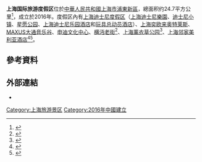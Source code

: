 '''上海国际旅游度假区'''位於[[中華人民共和國|中華人民共和國]][[上海市|上海市]][[浦東新區|浦東新區]]，總面积约24.7平方公里<ref>{{cite news |title=区域概况 |url=http://www.shendi.com.cn/planning |publisher=上海申迪 |accessdate=2020-04-26 |archive-date=2020-11-04 |archive-url=https://web.archive.org/web/20201104021716/http://www.shendi.com.cn/planning |dead-url=no }}</ref>，成立於2016年。度假区內有[[上海迪士尼度假区|上海迪士尼度假区]]（[[上海迪士尼樂園|上海迪士尼樂園]]、[[迪士尼小镇|迪士尼小镇]]、[[星愿公园|星愿公园]]、[[上海迪士尼乐园酒店|上海迪士尼乐园酒店]]和[[玩具总动员酒店|玩具总动员酒店]]）、[[上海奕欧来奥特莱斯|上海奕欧来奥特莱斯]]、[[MAXUS大通音乐谷|MAXUS大通音乐谷]]、[[申迪文化中心|申迪文化中心]]、[[横沔老街|横沔老街]]<ref>{{cite news |title=重點項目 |url=http://www.pudong.gov.cn/shpd/gwh/023005/023005005/023005005003/ |publisher=上海國際旅遊度假區 }}{{Dead link|date=2020年6月 |bot=InternetArchiveBot |fix-attempted=yes }}</ref>、[[上海薰衣草公园|上海薰衣草公园]]<ref>{{cite news |title=上海国际旅游度假区四年接待游客6600万人次 旅游产业总收入突破100亿元 |url=http://sh.people.com.cn/n2/2020/0426/c134768-33976471.html |agency=人民網 |accessdate=2020-04-26 |archive-date=2020-04-26 |archive-url=https://web.archive.org/web/20200426145833/http://sh.people.com.cn/n2/2020/0426/c134768-33976471.html |dead-url=no }}</ref>、[[上海邻家美利亚酒店|上海邻家美利亚酒店]]<ref>{{cite news |title=上海国际旅游度假区累计游客量6600万，保障迪士尼乐园扩建 |url=https://www.yicai.com/news/100609214.html |publisher=第一財經 |accessdate=2020-04-26 |archive-date=2022-04-04 |archive-url=https://web.archive.org/web/20220404071431/https://www.yicai.com/news/100609214.html }}</ref><ref>{{cite news |title=上海国际旅游度假区4年累计接待游客6600万人次 |url=http://www.xinhuanet.com/fortune/2020-04/26/c_1125907715.htm |publisher=新華網 |accessdate=2020-04-26 |archive-date=2020-08-06 |archive-url=https://web.archive.org/web/20200806020118/http://www.xinhuanet.com/fortune/2020-04/26/c_1125907715.htm |dead-url=no }}</ref>。

== 參考資料 ==
{{Reflist|2}}

== 外部連結 ==
*{{official|http://www.pudong.gov.cn/shpd/gwh/023005/}}

[[Category:上海旅游景区|Category:上海旅游景区]]
[[Category:2016年中國建立|Category:2016年中國建立]]